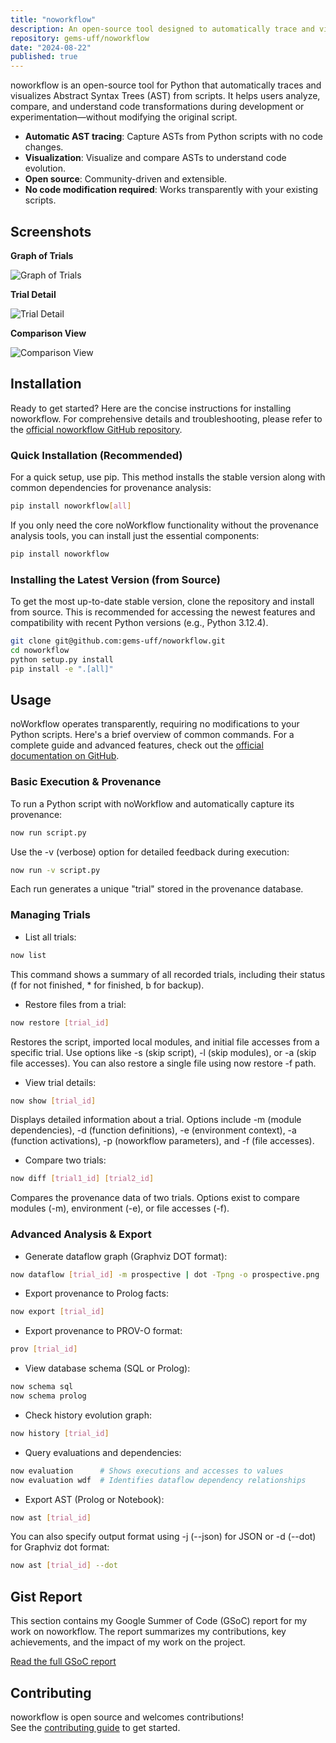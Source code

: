 ```yaml
---
title: "noworkflow"
description: An open-source tool designed to automatically trace and visualize Abstract Syntax Trees (AST) from Python scripts.
repository: gems-uff/noworkflow
date: "2024-08-22"
published: true
---
```


noworkflow is an open-source tool for Python that automatically traces and visualizes Abstract Syntax Trees (AST) from scripts. It helps users analyze, compare, and understand code transformations during development or experimentation—without modifying the original script.

- **Automatic AST tracing**: Capture ASTs from Python scripts with no code changes.
- **Visualization**: Visualize and compare ASTs to understand code evolution.
- **Open source**: Community-driven and extensible.
- **No code modification required**: Works transparently with your existing scripts.

## Screenshots

**Graph of Trials**

![Graph of Trials](/noworkflow-graph-of-trials.png)

**Trial Detail**

![Trial Detail](/noworkflow-trial-detail.png)

**Comparison View**

![Comparison View](/noworkflow-comparison.png)

## Installation

Ready to get started? Here are the concise instructions for installing noworkflow. For comprehensive details and troubleshooting, please refer to the [official noworkflow GitHub repository](https://github.com/gems-uff/noworkflow).

### Quick Installation (Recommended)

For a quick setup, use pip. This method installs the stable version along with common dependencies for provenance analysis:

```bash
pip install noworkflow[all]
```

If you only need the core noWorkflow functionality without the provenance analysis tools, you can install just the essential components:

```bash
pip install noworkflow
```
### Installing the Latest Version (from Source)

To get the most up-to-date stable version, clone the repository and install from source. This is recommended for accessing the newest features and compatibility with recent Python versions (e.g., Python 3.12.4).

```bash
git clone git@github.com:gems-uff/noworkflow.git
cd noworkflow
python setup.py install
pip install -e ".[all]"
```

## Usage

noWorkflow operates transparently, requiring no modifications to your Python scripts. Here's a brief overview of common commands. For a complete guide and advanced features, check out the [official documentation on GitHub](https://github.com/gems-uff/noworkflow).

### Basic Execution & Provenance

To run a Python script with noWorkflow and automatically capture its provenance:
```bash
now run script.py
```
Use the -v (verbose) option for detailed feedback during execution:
```bash
now run -v script.py
```
Each run generates a unique "trial" stored in the provenance database.
### Managing Trials

- List all trials:
```bash
now list
```
This command shows a summary of all recorded trials, including their status (f for not finished, * for finished, b for backup).

- Restore files from a trial:
```bash
now restore [trial_id]
```
Restores the script, imported local modules, and initial file accesses from a specific trial. Use options like -s (skip script), -l (skip modules), or -a (skip file accesses). You can also restore a single file using now restore -f path.

- View trial details:
```bash
now show [trial_id]
```
Displays detailed information about a trial. Options include -m (module dependencies), -d (function definitions), -e (environment context), -a (function activations), -p (noworkflow parameters), and -f (file accesses).

- Compare two trials:
```bash
now diff [trial1_id] [trial2_id]
```
Compares the provenance data of two trials. Options exist to compare modules (-m), environment (-e), or file accesses (-f).

### Advanced Analysis & Export

- Generate dataflow graph (Graphviz DOT format):

```bash
now dataflow [trial_id] -m prospective | dot -Tpng -o prospective.png
```
- Export provenance to Prolog facts:

```bash
now export [trial_id]
```
- Export provenance to PROV-O format:

```bash
prov [trial_id]
```
- View database schema (SQL or Prolog):

```bash
now schema sql
now schema prolog
```

- Check history evolution graph:

```bash
now history [trial_id]
```

- Query evaluations and dependencies:

```bash
now evaluation      # Shows executions and accesses to values
now evaluation wdf  # Identifies dataflow dependency relationships
```

- Export AST (Prolog or Notebook):

```bash
now ast [trial_id]
```

You can also specify output format using -j (--json) for JSON or -d (--dot) for Graphviz dot format:

```bash
now ast [trial_id] --dot
```

## Gist Report

This section contains my Google Summer of Code (GSoC) report for my work on noworkflow. The report summarizes my contributions, key achievements, and the impact of my work on the project.

[Read the full GSoC report](https://gist.github.com/JoshuaGlaZ/acca2c1649ba1b828a41e75a24076b71)

## Contributing

noworkflow is open source and welcomes contributions!  
See the [contributing guide](https://github.com/gems-uff/noworkflow/blob/main/CONTRIBUTING.md) to get started.
